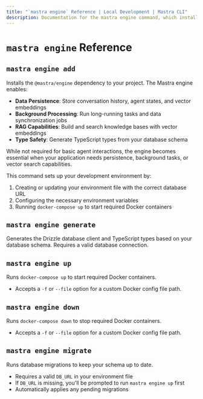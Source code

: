 ```yaml
---
title: "`mastra engine` Reference | Local Development | Mastra CLI"
description: Documentation for the mastra engine command, which installs the Mastra engine for data persistence, background processing, and RAG capabilities.
---
```


# `mastra engine` Reference

## `mastra engine add`

Installs the `@mastra/engine` dependency to your project. The Mastra engine enables:

- **Data Persistence**: Store conversation history, agent states, and vector embeddings
- **Background Processing**: Run long-running tasks and data synchronization jobs
- **RAG Capabilities**: Build and search knowledge bases with vector embeddings
- **Type Safety**: Generate TypeScript types from your database schema

While not required for basic agent interactions, the engine becomes essential when your application needs persistence, background tasks, or vector search capabilities.

This command sets up your development environment by:

1. Creating or updating your environment file with the correct database URL
2. Configuring the necessary environment variables
3. Running `docker-compose up` to start required Docker containers

## `mastra engine generate`

Generates the Drizzle database client and TypeScript types based on your database schema. Requires a valid database connection.

## `mastra engine up`

Runs `docker-compose up` to start required Docker containers.

- Accepts a `-f` or `--file` option for a custom Docker config file path.

## `mastra engine down`

Runs `docker-compose down` to stop required Docker containers.

- Accepts a `-f` or `--file` option for a custom Docker config file path.

## `mastra engine migrate`

Runs database migrations to keep your schema up to date.

- Requires a valid `DB_URL` in your environment file
- If `DB_URL` is missing, you'll be prompted to run `mastra engine up` first
- Automatically applies any pending migrations
